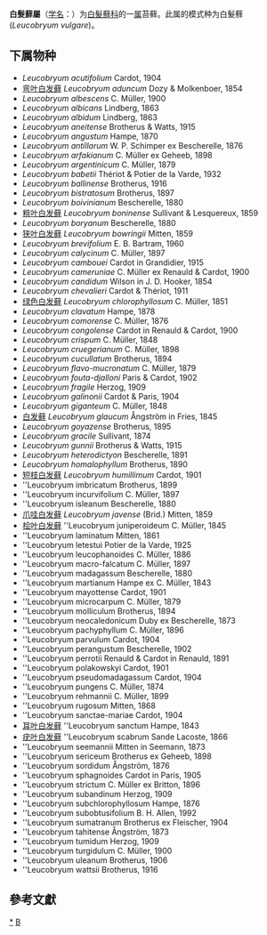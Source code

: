 {{Automatic taxobox
| taxon = Leucobryum
| authority = Hampe, 1839
| type species = 白髮蘚<br>''Leucobryum vulgare''
| type species authority = Hampe, 1839
}}
'''白髮蘚屬'''（[[学名|学名]]：{{lang|la|''Leucobryum''}}）为[[白髮蘚科|白髮蘚科]]的一[[属|属]]苔藓。此属的模式种为白髮蘚(''Leucobryum vulgare'')。

==下属物种==
* ''Leucobryum acutifolium'' Cardot, 1904
* [[弯叶白发藓|弯叶白发藓]] ''Leucobryum aduncum'' Dozy & Molkenboer, 1854
* ''Leucobryum albescens'' C. Müller, 1900
* ''Leucobryum albicans'' Lindberg, 1863
* ''Leucobryum albidum'' Lindberg, 1863
* ''Leucobryum aneitense'' Brotherus & Watts, 1915
* ''Leucobryum angustum'' Hampe, 1870
* ''Leucobryum antillarum'' W. P. Schimper ex Bescherelle, 1876
* ''Leucobryum arfakianum'' C. Müller ex Geheeb, 1898
* ''Leucobryum argentinicum'' C. Müller, 1879
* ''Leucobryum babetii'' Thériot & Potier de la Varde, 1932
* ''Leucobryum ballinense'' Brotherus, 1916
* ''Leucobryum bistratosum'' Brotherus, 1897
* ''Leucobryum boivinianum'' Bescherelle, 1880
* [[粗叶白发藓|粗叶白发藓]] ''Leucobryum boninense'' Sullivant & Lesquereux, 1859
* ''Leucobryum boryanum'' Bescherelle, 1880
* [[狭叶白发藓|狭叶白发藓]] ''Leucobryum bowringii'' Mitten, 1859
* ''Leucobryum brevifolium'' E. B. Bartram, 1960
* ''Leucobryum calycinum'' C. Müller, 1897
* ''Leucobryum cambouei'' Cardot in Grandidier, 1915
* ''Leucobryum cameruniae'' C. Müller ex Renauld & Cardot, 1900
* ''Leucobryum candidum'' Wilson in J. D. Hooker, 1854
* ''Leucobryum chevalieri'' Cardot & Thériot, 1911
* [[绿色白发藓|绿色白发藓]] ''Leucobryum chlorophyllosum'' C. Müller, 1851
* ''Leucobryum clavatum'' Hampe, 1878
* ''Leucobryum comorense'' C. Müller, 1876
* ''Leucobryum congolense'' Cardot in Renauld & Cardot, 1900
* ''Leucobryum crispum'' C. Müller, 1848
* ''Leucobryum cruegerianum'' C. Müller, 1898
* ''Leucobryum cucullatum'' Brotherus, 1894
* ''Leucobryum flavo-mucronatum'' C. Müller, 1879
* ''Leucobryum fouta-djalloni'' Paris & Cardot, 1902
* ''Leucobryum fragile'' Herzog, 1909
* ''Leucobryum galinonii'' Cardot & Paris, 1904
* ''Leucobryum giganteum'' C. Müller, 1848
* [[白发藓|白发藓]] ''Leucobryum glaucum'' Ångström in Fries, 1845
* ''Leucobryum goyazense'' Brotherus, 1895
* ''Leucobryum gracile'' Sullivant, 1874
* ''Leucobryum gunnii'' Brotherus & Watts, 1915
* ''Leucobryum heterodictyon'' Bescherelle, 1891
* ''Leucobryum homalophyllum'' Brotherus, 1890
* [[短枝白发藓|短枝白发藓]] ''Leucobryum humillimum'' Cardot, 1901
* ''Leucobryum imbricatum Brotherus, 1899
* ''Leucobryum incurvifolium C. Müller, 1897
* ''Leucobryum isleanum Bescherelle, 1880
* [[爪哇白发藓|爪哇白发藓]] ''Leucobryum javense'' (Brid.) Mitten, 1859
* [[桧叶白发藓|桧叶白发藓]] ''Leucobryum juniperoideum C. Müller, 1845
* ''Leucobryum laminatum Mitten, 1861
* ''Leucobryum letestui Potier de la Varde, 1925
* ''Leucobryum leucophanoides C. Müller, 1886
* ''Leucobryum macro-falcatum C. Müller, 1897
* ''Leucobryum madagassum Bescherelle, 1880
* ''Leucobryum martianum Hampe ex C. Müller, 1843
* ''Leucobryum mayottense Cardot, 1901
* ''Leucobryum microcarpum C. Müller, 1879
* ''Leucobryum molliculum Brotherus, 1894
* ''Leucobryum neocaledonicum Duby ex Bescherelle, 1873
* ''Leucobryum pachyphyllum C. Müller, 1896
* ''Leucobryum parvulum Cardot, 1904
* ''Leucobryum perangustum Bescherelle, 1902
* ''Leucobryum perrotii Renauld & Cardot in Renauld, 1891
* ''Leucobryum polakowskyi Cardot, 1901
* ''Leucobryum pseudomadagassum Cardot, 1904
* ''Leucobryum pungens C. Müller, 1874
* ''Leucobryum rehmannii C. Müller, 1899
* ''Leucobryum rugosum Mitten, 1868
* ''Leucobryum sanctae-mariae Cardot, 1904
* [[耳叶白发藓|耳叶白发藓]] ''Leucobryum sanctum Hampe, 1843
* [[疣叶白发藓|疣叶白发藓]] ''Leucobryum scabrum Sande Lacoste, 1866
* ''Leucobryum seemannii Mitten in Seemann, 1873
* ''Leucobryum sericeum Brotherus ex Geheeb, 1898
* ''Leucobryum sordidum Ångström, 1876
* ''Leucobryum sphagnoides Cardot in Paris, 1905
* ''Leucobryum strictum C. Müller ex Britton, 1896
* ''Leucobryum subandinum Herzog, 1909
* ''Leucobryum subchlorophyllosum Hampe, 1876
* ''Leucobryum subobtusifolium B. H. Allen, 1992
* ''Leucobryum sumatranum Brotherus ex Fleischer, 1904
* ''Leucobryum tahitense Ångström, 1873
* ''Leucobryum tumidum Herzog, 1909
* ''Leucobryum turgidulum C. Müller, 1900
* ''Leucobryum uleanum Brotherus, 1906
* ''Leucobryum wattsii Brotherus, 1916


==參考文獻==
{{reflist}}

{{taxonbar}}

[[Category:_白髮蘚屬|*]]
[[Category:_1839年描述的分类群|B]]